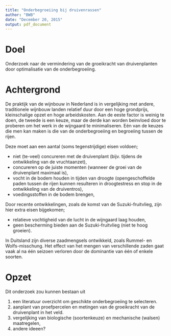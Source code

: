---
title: "Onderbegroeiing bij druivenrassen"
author: "BWB"
date: "December 20, 2015"
output: pdf_document
---

# Doel

Onderzoek naar de vermindering van de groeikracht van druivenplanten door optimalisatie van de onderbegroeiing.

# Achtergrond

De praktijk van de wijnbouw in Nederland is in vergelijking met andere, traditionele wijnbouw landen relatief duur door een hoge grondprijs, kleinschalige opzet en hoge arbeidskosten. Aan de eeste factor is weinig te doen, de tweede is een keuze, maar de derde kan worden beinvloed door te proberen om het werk in de wijngaard te minimaliseren. 
Eén van de keuzes die men kan maken is die van de onderbegroeiing en begroeiing tussen de rijen.

Deze moet aan een aantal (soms tegenstrijdige) eisen voldoen;  

  * niet (te-veel) concureren met de druivenplant (bijv. tijdens de ontwikkeling van de vruchtaanzet),
  * concureren op de juiste momenten (wanneer de groei van de druivenplant maximaal is),
  * vocht in de bodem houden in tijden van droogte (opengeschoffelde paden tussen de rijen kunnen resulteren in droogtestress en stop in de ontwikkeling van de druiventros),
  * voedingsstoffen in de bodem brengen,

Door recente ontwikkelingen, zoals de komst van de Suzuki-fruitvlieg, zijn hier extra eisen bijgekomen;  

  * relatieve vochtigheid van de lucht in de wijngaard laag houden,
  * geen bescherming bieden aan de Suzuki-fruitvlieg (niet te hoog groeien).

In Duitsland zijn diverse zaadmengsels ontwikkeld, zoals Rummel- en Wolfs-misschung. Het effect van het mengen van verschillende zaden gaat vaak al na één seizoen verloren door de dominantie van één of enkele soorten.

# Opzet

Dit onderzoek zou kunnen bestaan uit   

  1. een literatuur overzicht om geschikte onderbegroeiing te selecteren.
  2. aanplant van proefpercelen en metingen van de groeikracht van de druivenplant in het veld.
  3. vergelijking van biologische (soortenkeuze) en mechanische (walsen) maatregelen,
  4. andere ideeen?
